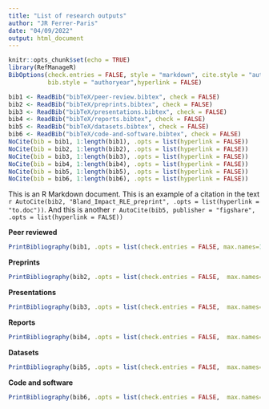 ```yaml
---
title: "List of research outputs"
author: "JR Ferrer-Paris"
date: "04/09/2022"
output: html_document
---
```


```r
knitr::opts_chunk$set(echo = TRUE)
library(RefManageR)
BibOptions(check.entries = FALSE, style = "markdown", cite.style = "authoryear",
           bib.style = "authoryear",hyperlink = FALSE)
```


```r
bib1 <- ReadBib("bibTeX/peer-review.bibtex", check = FALSE)
bib2 <- ReadBib("bibTeX/preprints.bibtex", check = FALSE)
bib3 <- ReadBib("bibTeX/presentations.bibtex", check = FALSE)
bib4 <- ReadBib("bibTeX/reports.bibtex", check = FALSE)
bib5 <- ReadBib("bibTeX/datasets.bibtex", check = FALSE)
bib6 <- ReadBib("bibTeX/code-and-software.bibtex", check = FALSE)
NoCite(bib = bib1, 1:length(bib1), .opts = list(hyperlink = FALSE))
NoCite(bib = bib2, 1:length(bib2), .opts = list(hyperlink = FALSE))
NoCite(bib = bib3, 1:length(bib3), .opts = list(hyperlink = FALSE))
NoCite(bib = bib4, 1:length(bib4), .opts = list(hyperlink = FALSE))
NoCite(bib = bib5, 1:length(bib5), .opts = list(hyperlink = FALSE))
NoCite(bib = bib6, 1:length(bib6), .opts = list(hyperlink = FALSE))
```

This is an R Markdown document. This is an example of a citation in the text `r AutoCite(bib2, "Bland_Impact_RLE_preprint", .opts = list(hyperlink = "to.doc"))`. And this is another `r AutoCite(bib5, publisher = "figshare", .opts = list(hyperlink = FALSE))`

**Peer reviewed**

```r
PrintBibliography(bib1, .opts = list(check.entries = FALSE, max.names=100, sorting = "ydnt"))
```

**Preprints**

```r
PrintBibliography(bib2, .opts = list(check.entries = FALSE,  max.names=100, sorting = "ydnt"))
```

**Presentations**

```r
PrintBibliography(bib3, .opts = list(check.entries = FALSE,  max.names=100, sorting = "ydnt"))
```

**Reports**

```r
PrintBibliography(bib4, .opts = list(check.entries = FALSE,  max.names=100, sorting = "ydnt"))
```


**Datasets**

```r
PrintBibliography(bib5, .opts = list(check.entries = FALSE,  max.names=100, sorting = "ydnt"))
```

**Code and software**

```r
PrintBibliography(bib6, .opts = list(check.entries = FALSE,  max.names=100, sorting = "ydnt"))
```